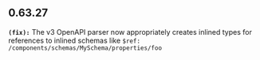 ## 0.63.27
**`(fix):`** The v3 OpenAPI parser now appropriately creates inlined types for references to 
inlined schemas like `$ref: /components/schemas/MySchema/properties/foo`



